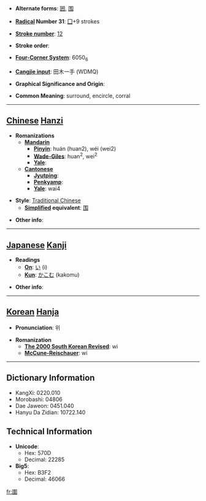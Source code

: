 * '''Alternate forms''': [[囲]], [[围]]

* '''[[Wiktionary:Chinese radical index| Radical]] Number 31''': [[Wiktionary:Chinese radical index 囗|囗]]+9 strokes

* '''[[Wiktionary:Chinese total strokes index|Stroke number]]''': [[Wiktionary:Chinese total strokes index 12|12]]

* '''Stroke order''': 

* '''[[Wiktionary:Chinese four corner index|Four-Corner System]]''': 6050<sub>6</sub>

* '''[[Wiktionary:Chinese Cangjie index|Cangjie input]]''': 田木一手 (WDMQ)

* '''Graphical Significance and Origin''': 

* '''Common Meaning''': surround, encircle, corral

----

== [[Chinese]] [[Hanzi]] ==

* '''Romanizations'''
** '''[[Mandarin]]'''
*** '''[[Pinyin]]''': huán (huan2), wéi (wei2)
*** '''[[Wade-Giles]]''': huan<sup>2</sup>, wei<sup>2</sup>
*** '''[[Yale]]''': 
** '''[[Cantonese]]'''
*** '''[[Jyutping]]''':
*** '''[[Penkyamp]]''': 
*** '''[[Yale]]''': wai4

* '''Style''': [[Traditional Chinese]] 
** '''[[Simplified Chinese|Simplified]] equivalent''': [[围]]

* '''Other info''': 

----

== [[Japanese]] [[Kanji]] ==

* '''Readings'''
** '''[[On]]''': [[い]] (i)
** '''[[Kun]]''': [[かこむ]] (kakomu)

* '''Other info''':  

----

== [[Korean]] [[Hanja]] ==

* '''Pronunciation''': 위

* '''Romanization'''
** '''[[The 2000 South Korean Revised Romanization|The 2000 South Korean Revised]]''': wi
** '''[[McCune-Reischauer]]''': wi

----

== Dictionary Information ==

* KangXi: 0220.010
* Morobashi: 04806
* Dae Jaweon: 0451.040
* Hanyu Da Zidian: 10722.140

== Technical Information ==

* '''Unicode''':
** Hex: 570D
** Decimal: 22285
* '''Big5''':
** Hex: B3F2
** Decimal: 46066

[[fr:圍]]